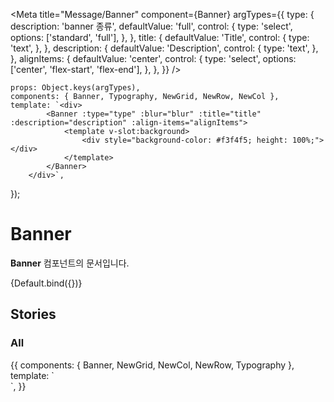 
<Meta
	title="Message/Banner"
	component={Banner}
	argTypes={{
		type: {
			description: 'banner 종류',
			defaultValue: 'full',
			control: {
				type: 'select',
				options: ['standard', 'full'],
			},
		},
		title: {
			defaultValue: 'Title',
			control: {
				type: 'text',
			},
		},
		description: {
			defaultValue: 'Description',
			control: {
				type: 'text',
			},
		},
		alignItems: {
			defaultValue: 'center',
			control: {
				type: 'select',
				options: ['center', 'flex-start', 'flex-end'],
			},
		},
	}}
/>

	props: Object.keys(argTypes),
	components: { Banner, Typography, NewGrid, NewRow, NewCol },
	template: `<div>
            <Banner :type="type" :blur="blur" :title="title" :description="description" :align-items="alignItems">
                <template v-slot:background>
                    <div style="background-color: #f3f4f5; height: 100%;"></div>
                </template>
            </Banner>
        </div>`,
});

# Banner

**Banner** 컴포넌트의 문서입니다.

<Story name="Default" height="100px">
	{Default.bind({})}
</Story>

<ArgsTable story="Default" />

## Stories

### All

<Canvas>
	<Story name="All" height="500px">
		{{
			components: { Banner, NewGrid, NewCol, NewRow, Typography },
			template: `<div>
                <Banner type="standard" title="Title" description="Description" blur>
                <template v-slot:background>
                    <div style="background-color: #f3f4f5; height: 100%;"></div>
                </template>
            </Banner>
            <Banner class="mt-40" type="full" title="Title" description="Description" blur>
                <template v-slot:background>
                    <div style="background-color: #f3f4f5; height: 100%;"></div>
                </template>
            </Banner>
            </div>`,
		}}
	</Story>
</Canvas>
